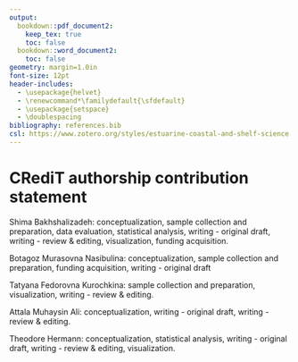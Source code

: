 ```yaml
---
output:
  bookdown::pdf_document2:
    keep_tex: true
    toc: false
  bookdown::word_document2:
    toc: false
geometry: margin=1.0in
font-size: 12pt
header-includes:
  - \usepackage{helvet}
  - \renewcommand*\familydefault{\sfdefault}
  - \usepackage{setspace}
  - \doublespacing
bibliography: references.bib
csl: https://www.zotero.org/styles/estuarine-coastal-and-shelf-science
---
```


# CRediT authorship contribution statement {-}

Shima Bakhshalizadeh: conceptualization, sample collection and preparation, data evaluation, statistical analysis, writing - original draft, writing - review & editing, visualization, funding acquisition.  

Botagoz Murasovna Nasibulina: conceptualization, sample collection and preparation, funding acquisition, writing - original draft  

Tatyana Fedorovna Kurochkina: sample collection and preparation, visualization, writing - review & editing.  

Attala Muhaysin Ali: conceptualization, writing - original draft, writing - review & editing.  

Theodore Hermann: conceptualization, statistical analysis, writing - original draft, writing - review & editing, visualization.

